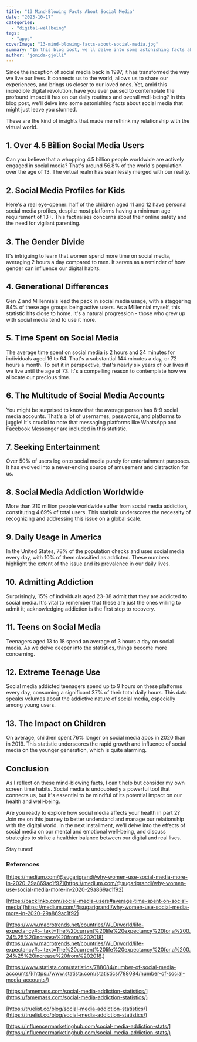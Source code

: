 ```yaml
---
title: "13 Mind-Blowing Facts About Social Media"
date: "2023-10-17"
categories: 
  - "digital-wellbeing"
tags: 
  - "apps"
coverImage: "13-mind-blowing-facts-about-social-media.jpg"
summary: "In this blog post, we'll delve into some astonishing facts about social media that might just leave you stunned."
author: "jonida-gjolli"
---
```


Since the inception of social media back in 1997, it has transformed the way we live our lives. It connects us to the world, allows us to share our experiences, and brings us closer to our loved ones. Yet, amid this incredible digital revolution, have you ever paused to contemplate the profound impact it has on our daily routines and overall well-being? In this blog post, we'll delve into some astonishing facts about social media that might just leave you stunned.

<YouTube url="https://youtube.com/shorts/EHKy9nvC30c"/>

These are the kind of insights that made me rethink my relationship with the virtual world.

## 1. Over 4.5 Billion Social Media Users

Can you believe that a whopping 4.5 billion people worldwide are actively engaged in social media? That's around 56.8% of the world's population over the age of 13. The virtual realm has seamlessly merged with our reality.

## 2. Social Media Profiles for Kids

Here's a real eye-opener: half of the children aged 11 and 12 have personal social media profiles, despite most platforms having a minimum age requirement of 13+. This fact raises concerns about their online safety and the need for vigilant parenting.

## 3. The Gender Divide

It's intriguing to learn that women spend more time on social media, averaging 2 hours a day compared to men. It serves as a reminder of how gender can influence our digital habits.

## 4. Generational Differences

Gen Z and Millennials lead the pack in social media usage, with a staggering 84% of these age groups being active users. As a Millennial myself, this statistic hits close to home. It's a natural progression - those who grew up with social media tend to use it more.

## 5. Time Spent on Social Media

The average time spent on social media is 2 hours and 24 minutes for individuals aged 16 to 64. That's a substantial 144 minutes a day, or 72 hours a month. To put it in perspective, that's nearly six years of our lives if we live until the age of 73. It's a compelling reason to contemplate how we allocate our precious time.

## 6. The Multitude of Social Media Accounts

You might be surprised to know that the average person has 8-9 social media accounts. That's a lot of usernames, passwords, and platforms to juggle! It's crucial to note that messaging platforms like WhatsApp and Facebook Messenger are included in this statistic.

## 7. Seeking Entertainment

Over 50% of users log onto social media purely for entertainment purposes. It has evolved into a never-ending source of amusement and distraction for us.

## 8. Social Media Addiction Worldwide

More than 210 million people worldwide suffer from social media addiction, constituting 4.69% of total users. This statistic underscores the necessity of recognizing and addressing this issue on a global scale.

## 9. Daily Usage in America

In the United States, 78% of the population checks and uses social media every day, with 10% of them classified as addicted. These numbers highlight the extent of the issue and its prevalence in our daily lives.

## 10. Admitting Addiction

Surprisingly, 15% of individuals aged 23-38 admit that they are addicted to social media. It's vital to remember that these are just the ones willing to admit it; acknowledging addiction is the first step to recovery.

## 11. Teens on Social Media

Teenagers aged 13 to 18 spend an average of 3 hours a day on social media. As we delve deeper into the statistics, things become more concerning.

## 12. Extreme Teenage Use

Social media addicted teenagers spend up to 9 hours on these platforms every day, consuming a significant 37% of their total daily hours. This data speaks volumes about the addictive nature of social media, especially among young users.

## 13. The Impact on Children

On average, children spent 76% longer on social media apps in 2020 than in 2019. This statistic underscores the rapid growth and influence of social media on the younger generation, which is quite alarming.

## Conclusion

As I reflect on these mind-blowing facts, I can't help but consider my own screen time habits. Social media is undoubtedly a powerful tool that connects us, but it's essential to be mindful of its potential impact on our health and well-being.

Are you ready to explore how social media affects your health in part 2? Join me on this journey to better understand and manage our relationship with the digital world. In the next installment, we'll delve into the effects of social media on our mental and emotional well-being, and discuss strategies to strike a healthier balance between our digital and real lives. 

Stay tuned!

### References

[https://medium.com/@sugarigrandi/why-women-use-social-media-more-in-2020-29a869ac1f92](https://medium.com/@sugarigrandi/why-women-use-social-media-more-in-2020-29a869ac1f92)

[https://backlinko.com/social-media-users#average-time-spent-on-social-media](https://medium.com/@sugarigrandi/why-women-use-social-media-more-in-2020-29a869ac1f92)

[https://www.macrotrends.net/countries/WLD/world/life-expectancy#:~:text=The%20current%20life%20expectancy%20for,a%200.24%25%20increase%20from%202018](https://www.macrotrends.net/countries/WLD/world/life-expectancy#:~:text=The%20current%20life%20expectancy%20for,a%200.24%25%20increase%20from%202018.)

[https://www.statista.com/statistics/788084/number-of-social-media-accounts/](https://www.statista.com/statistics/788084/number-of-social-media-accounts/)

[https://famemass.com/social-media-addiction-statistics/](https://famemass.com/social-media-addiction-statistics/)

[https://truelist.co/blog/social-media-addiction-statistics/](https://truelist.co/blog/social-media-addiction-statistics/)

[https://influencermarketinghub.com/social-media-addiction-stats/](https://influencermarketinghub.com/social-media-addiction-stats/)